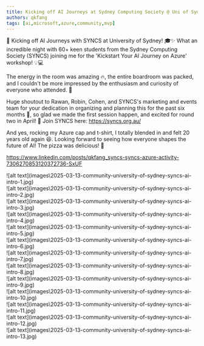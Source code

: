```yaml
---
title: Kicking off AI Journeys at Sydney Computing Society @ Uni of Sydney
authors: qkfang
tags: [ai,microsoft,azure,community,mvp]
---
```



🚀 Kicking off AI Journeys with SYNCS at University of Sydney! 🎓✨ What an incredible night with 60+ keen students from the Sydney Computing Society (SYNCS) joining me for the 'Kickstart Your AI Journey on Azure' workshop! 💡💻

The energy in the room was amazing 🔥, the entire boardroom was packed, and I couldn't be more impressed by the enthusiasm and curiosity of everyone who attended. 🙌

Huge shoutout to Rawan, Robin, Cohen, and SYNCS's marketing and events team for your dedication in organizing and planning this for the past six months 👏, so glad we made the first session happen, and excited for round two in April! 🎉 Join SYNCS here: https://syncs.org.au/

And yes, rocking my Azure cap and t-shirt, I totally blended in and felt 20 years old again 😆. Looking forward to seeing how everyone shapes the future of AI! The pizza was delicious! 🍕


https://www.linkedin.com/posts/qkfang_syncs-syncs-azure-activity-7306270853120372736-SxUF

<div className="img-grid">
  <div className="img-item">
    ![alt text](images\2025-03-13-community-university-of-sydney-syncs-ai-intro-1.jpg)
  </div>
  <div className="img-item">
    ![alt text](images\2025-03-13-community-university-of-sydney-syncs-ai-intro-2.jpg)
  </div>
  <div className="img-item">
    ![alt text](images\2025-03-13-community-university-of-sydney-syncs-ai-intro-3.jpg)
  </div>
  <div className="img-item">
    ![alt text](images\2025-03-13-community-university-of-sydney-syncs-ai-intro-4.jpg)
  </div>
  <div className="img-item">
    ![alt text](images\2025-03-13-community-university-of-sydney-syncs-ai-intro-5.jpg)
  </div>
  <div className="img-item">
    ![alt text](images\2025-03-13-community-university-of-sydney-syncs-ai-intro-6.jpg)
  </div>
  <div className="img-item">
    ![alt text](images\2025-03-13-community-university-of-sydney-syncs-ai-intro-7.jpg)
  </div>
  <div className="img-item">
    ![alt text](images\2025-03-13-community-university-of-sydney-syncs-ai-intro-8.jpg)
  </div>
  <div className="img-item">
    ![alt text](images\2025-03-13-community-university-of-sydney-syncs-ai-intro-9.jpg)
  </div>
  <div className="img-item">
    ![alt text](images\2025-03-13-community-university-of-sydney-syncs-ai-intro-10.jpg)
  </div>
  <div className="img-item">
    ![alt text](images\2025-03-13-community-university-of-sydney-syncs-ai-intro-11.jpg)
  </div>
  <div className="img-item">
    ![alt text](images\2025-03-13-community-university-of-sydney-syncs-ai-intro-12.jpg)
  </div>
  <div className="img-item">
    ![alt text](images\2025-03-13-community-university-of-sydney-syncs-ai-intro-13.jpg)
  </div>
</div>








